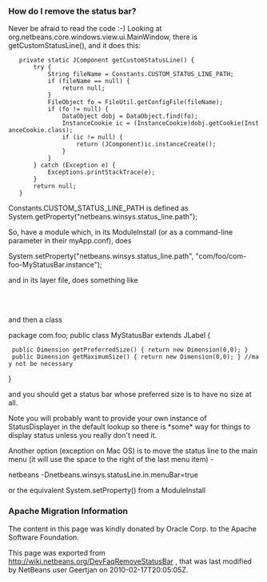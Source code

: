 <!--

    Licensed to the Apache Software Foundation (ASF) under one
    or more contributor license agreements.  See the NOTICE file
    distributed with this work for additional information
    regarding copyright ownership.  The ASF licenses this file
    to you under the Apache License, Version 2.0 (the
    "License"); you may not use this file except in compliance
    with the License.  You may obtain a copy of the License at

      http://www.apache.org/licenses/LICENSE-2.0

    Unless required by applicable law or agreed to in writing,
    software distributed under the License is distributed on an
    "AS IS" BASIS, WITHOUT WARRANTIES OR CONDITIONS OF ANY
    KIND, either express or implied.  See the License for the
    specific language governing permissions and limitations
    under the License.

-->
===How do I remove the status bar?===

Never be afraid to read the code  :-)   Looking at org.netbeans.core.windows.view.ui.MainWindow, there is getCustomStatusLine(), and it does this:

    private static JComponent getCustomStatusLine() {
        try {
            String fileName = Constants.CUSTOM_STATUS_LINE_PATH;
            if (fileName == null) {
                return null;
            }
            FileObject fo = FileUtil.getConfigFile(fileName);
            if (fo != null) {
                DataObject dobj = DataObject.find(fo);
                InstanceCookie ic = (InstanceCookie)dobj.getCookie(InstanceCookie.class);
                if (ic != null) {
                    return (JComponent)ic.instanceCreate();
                }
            }
        } catch (Exception e) {
            Exceptions.printStackTrace(e);
        }
        return null;
    }

Constants.CUSTOM_STATUS_LINE_PATH is defined as
System.getProperty("netbeans.winsys.status_line.path");

So, have a module which, in its ModuleInstall (or as a command-line parameter in their myApp.conf), does

System.setProperty("netbeans.winsys.status_line.path", "com/foo/com-foo-MyStatusBar.instance");

and in its layer file, does something like

<folder name="com">
 <folder name="foo">
   <file name="com-foo-MyStatusBar.instance"/>
 </folder>
</folder>

and then a class

package com.foo;
public class MyStatusBar extends JLabel {
  public Dimension getPreferredSize() { return new Dimension(0,0); }
  public Dimension getMaximumSize() { return new Dimension(0,0); } //may not be necessary
}

and you should get a status bar whose preferred size is to have no size at all.  

Note you will probably want to provide your own instance of StatusDisplayer in the default lookup so there is *some* way for things to display status unless you really don't need it.

Another option (exception on Mac OS) is to move the status line to the main menu (it will use the space to the right of the last menu item) -

netbeans -Dnetbeans.winsys.statusLine.in.menuBar=true

or the equivalent System.setProperty() from a ModuleInstall

===Apache Migration Information===

The content in this page was kindly donated by Oracle Corp. to the
Apache Software Foundation.

This page was exported from http://wiki.netbeans.org/DevFaqRemoveStatusBar , 
that was last modified by NetBeans user Geertjan 
on 2010-02-17T20:05:05Z.

